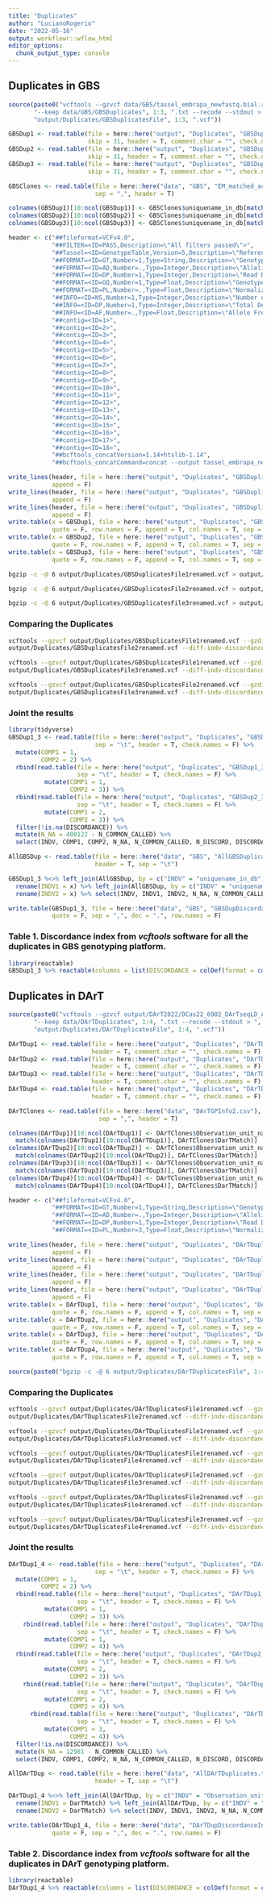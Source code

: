 ```yaml
---
title: "Duplicates"
author: "LucianoRogerio"
date: "2022-05-16"
output: workflowr::wflow_html
editor_options:
  chunk_output_type: console
---
```


## Duplicates in GBS

```r
source(paste0("vcftools --gzvcf data/GBS/tassel_embrapa_newfastq.bial.recode.vcf.gz ",
       "--keep data/GBS/GBSDuplicates", 1:3, ".txt --recode --stdout > ",
       "output/Duplicates/GBSDuplicatesFile", 1:3, ".vcf"))

GBSDup1 <- read.table(file = here::here("output", "Duplicates", "GBSDuplicatesFile1.vcf"),
                      skip = 31, header = T, comment.char = "", check.names = F)
GBSDup2 <- read.table(file = here::here("output", "Duplicates", "GBSDuplicatesFile2.vcf"),
                      skip = 31, header = T, comment.char = "", check.names = F)
GBSDup3 <- read.table(file = here::here("output", "Duplicates", "GBSDuplicatesFile3.vcf"),
                      skip = 31, header = T, comment.char = "", check.names = F)

GBSClones <- read.table(file = here::here("data", "GBS", "EM_matched_accessions-GBS.csv"),
                        sep = ",", header = T)

colnames(GBSDup1)[10:ncol(GBSDup1)] <- GBSClones$uniquename_in_db[match(colnames(GBSDup1)[10:ncol(GBSDup1)], GBSClones$x)]
colnames(GBSDup2)[10:ncol(GBSDup2)] <- GBSClones$uniquename_in_db[match(colnames(GBSDup2)[10:ncol(GBSDup2)], GBSClones$x)]
colnames(GBSDup3)[10:ncol(GBSDup3)] <- GBSClones$uniquename_in_db[match(colnames(GBSDup3)[10:ncol(GBSDup3)], GBSClones$x)]

header <- c("##fileformat=VCFv4.0",
            "##FILTER=<ID=PASS,Description=\"All filters passed\">",
            "##Tassel=<ID=GenotypeTable,Version=5,Description=\"Reference allele is not known. The major allele was used as reference allele\">",
            "##FORMAT=<ID=GT,Number=1,Type=String,Description=\"Genotype\">",
            "##FORMAT=<ID=AD,Number=.,Type=Integer,Description=\"Allelic depths for the reference and alternate alleles in the order listed\">",
            "##FORMAT=<ID=DP,Number=1,Type=Integer,Description=\"Read Depth (only filtered reads used for calling)\">",
            "##FORMAT=<ID=GQ,Number=1,Type=Float,Description=\"Genotype Quality\">",
            "##FORMAT=<ID=PL,Number=.,Type=Float,Description=\"Normalized, Phred-scaled likelihoods for AA,AB,BB genotypes where A=ref and B=alt; not applicable if site is not biallelic\">",
            "##INFO=<ID=NS,Number=1,Type=Integer,Description=\"Number of Samples With Data\">",
            "##INFO=<ID=DP,Number=1,Type=Integer,Description=\"Total Depth\">",
            "##INFO=<ID=AF,Number=.,Type=Float,Description=\"Allele Frequency\">",
            "##contig=<ID=1>",
            "##contig=<ID=2>",
            "##contig=<ID=3>",
            "##contig=<ID=4>",
            "##contig=<ID=5>",
            "##contig=<ID=6>",
            "##contig=<ID=7>",
            "##contig=<ID=8>",
            "##contig=<ID=9>",
            "##contig=<ID=10>",
            "##contig=<ID=11>",
            "##contig=<ID=12>",
            "##contig=<ID=13>",
            "##contig=<ID=14>",
            "##contig=<ID=15>",
            "##contig=<ID=16>",
            "##contig=<ID=17>",
            "##contig=<ID=18>",
            "##bcftools_concatVersion=1.14+htslib-1.14",
            "##bcftools_concatCommand=concat --output tassel_embrapa_newfastq.bial.recode.vcf")

write_lines(header, file = here::here("output", "Duplicates", "GBSDuplicatesFile1renamed.vcf"),
            append = F)
write_lines(header, file = here::here("output", "Duplicates", "GBSDuplicatesFile2renamed.vcf"),
            append = F)
write_lines(header, file = here::here("output", "Duplicates", "GBSDuplicatesFile3renamed.vcf"),
            append = F)
write.table(x = GBSDup1, file = here::here("output", "Duplicates", "GBSDuplicatesFile1renamed.vcf"),
            quote = F, row.names = F, append = T, col.names = T, sep = "\t")
write.table(x = GBSDup2, file = here::here("output", "Duplicates", "GBSDuplicatesFile2renamed.vcf"),
            quote = F, row.names = F, append = T, col.names = T, sep = "\t")
write.table(x = GBSDup3, file = here::here("output", "Duplicates", "GBSDuplicatesFile3renamed.vcf"),
            quote = F, row.names = F, append = T, col.names = T, sep = "\t")
```

```bash
bgzip -c -@ 6 output/Duplicates/GBSDuplicatesFile1renamed.vcf > output/Duplicates/GBSDuplicatesFile1renamed.vcf.gz

bgzip -c -@ 6 output/Duplicates/GBSDuplicatesFile2renamed.vcf > output/Duplicates/GBSDuplicatesFile2renamed.vcf.gz

bgzip -c -@ 6 output/Duplicates/GBSDuplicatesFile3renamed.vcf > output/Duplicates/GBSDuplicatesFile3renamed.vcf.gz
```

### Comparing the Duplicates

```bash
vcftools --gzvcf output/Duplicates/GBSDuplicatesFile1renamed.vcf --gzdiff \
output/Duplicates/GBSDuplicatesFile2renamed.vcf --diff-indv-discordance --out output/Duplicates/GBSDup1_2 &

vcftools --gzvcf output/Duplicates/GBSDuplicatesFile1renamed.vcf --gzdiff \
output/Duplicates/GBSDuplicatesFile3renamed.vcf --diff-indv-discordance --out output/Duplicates/GBSDup1_3 &

vcftools --gzvcf output/Duplicates/GBSDuplicatesFile2renamed.vcf --gzdiff \
output/Duplicates/GBSDuplicatesFile3renamed.vcf --diff-indv-discordance --out output/Duplicates/GBSDup2_3 &
```

### Joint the results

```r
library(tidyverse)
GBSDup1_3 <- read.table(file = here::here("output", "Duplicates", "GBSDup1_2.diff.indv"),
                        sep = "\t", header = T, check.names = F) %>%
  mutate(COMP1 = 1,
         COMP2 = 2) %>% 
  rbind(read.table(file = here::here("output", "Duplicates", "GBSDup1_3.diff.indv"),
                   sep = "\t", header = T, check.names = F) %>%
          mutate(COMP1 = 1,
                 COMP2 = 3)) %>%
  rbind(read.table(file = here::here("output", "Duplicates", "GBSDup2_3.diff.indv"),
                   sep = "\t", header = T, check.names = F) %>% 
          mutate(COMP1 = 2,
                 COMP2 = 3)) %>%
  filter(!is.na(DISCORDANCE)) %>%
  mutate(N_NA = 400122 - N_COMMON_CALLED) %>%
  select(INDV, COMP1, COMP2, N_NA, N_COMMON_CALLED, N_DISCORD, DISCORDANCE) %>% arrange(INDV, COMP1, COMP2)

AllGBSDup <- read.table(file = here::here("data", "GBS", "AllGBSDuplicates.txt"),
                        header = T, sep = "\t")

GBSDup1_3 %<>% left_join(AllGBSDup, by = c("INDV" = "uniquename_in_db", "COMP1" = "FILE")) %>% 
  rename(INDV1 = x) %>% left_join(AllGBSDup, by = c("INDV" = "uniquename_in_db", "COMP2" = "FILE")) %>% 
  rename(INDV2 = x) %>% select(INDV, INDV1, INDV2, N_NA, N_COMMON_CALLED, N_DISCORD, DISCORDANCE)

write.table(GBSDup1_3, file = here::here("data", "GBS", "GBSDupDiscordanceIndex.csv"),
            quote = F, sep = ",", dec = ".", row.names = F)
```

### Table 1. Discordance index from *vcftools* software for all the duplicates in GBS genotyping platform.
```r
library(reactable)
GBSDup1_3 %>% reactable(columns = list(DISCORDANCE = colDef(format = colFormat(digits = 4, locales = "en-US"))))
```



## Duplicates in DArT

```r
source(paste0("vcftools --gzvcf output/DArT2022/DCas22_6902_DArTseqLD_AllSites_AllChrom_raw.vcf.gz ",
       "--keep data/DArTDuplicates", 1:4, ".txt --recode --stdout > ",
       "output/Duplicates/DArTDuplicatesFile", 1:4, ".vcf"))

DArTDup1 <- read.table(file = here::here("output", "Duplicates", "DArTDuplicatesFile1.vcf"),
                       header = T, comment.char = "", check.names = F)
DArTDup2 <- read.table(file = here::here("output", "Duplicates", "DArTDuplicatesFile2.vcf"),
                       header = T, comment.char = "", check.names = F)
DArTDup3 <- read.table(file = here::here("output", "Duplicates", "DArTDuplicatesFile3.vcf"),
                       header = T, comment.char = "", check.names = F)
DArTDup4 <- read.table(file = here::here("output", "Duplicates", "DArTDuplicatesFile4.vcf"),
                       header = T, comment.char = "", check.names = F)

DArTClones <- read.table(file = here::here("data", "DArTGPInfo2.csv"),
                         sep = ",", header = T)

colnames(DArTDup1)[10:ncol(DArTDup1)] <- DArTClones$Observation_unit_name[
  match(colnames(DArTDup1)[10:ncol(DArTDup1)], DArTClones$DarTMatch)]
colnames(DArTDup2)[10:ncol(DArTDup2)] <- DArTClones$Observation_unit_name[
  match(colnames(DArTDup2)[10:ncol(DArTDup2)], DArTClones$DarTMatch)]
colnames(DArTDup3)[10:ncol(DArTDup3)] <- DArTClones$Observation_unit_name[
  match(colnames(DArTDup3)[10:ncol(DArTDup3)], DArTClones$DarTMatch)]
colnames(DArTDup4)[10:ncol(DArTDup4)] <- DArTClones$Observation_unit_name[
  match(colnames(DArTDup4)[10:ncol(DArTDup4)], DArTClones$DarTMatch)]

header <- c("##fileformat=VCFv4.0",
            "##FORMAT=<ID=GT,Number=1,Type=String,Description=\"Genotype\">",
            "##FORMAT=<ID=AD,Number=.,Type=Integer,Description=\"Allelic depths for the reference and alternate alleles in the order listed\">",
            "##FORMAT=<ID=DP,Number=1,Type=Integer,Description=\"Read Depth (only filtered reads used for calling)\">",
            "##FORMAT=<ID=PL,Number=3,Type=Float,Description=\"Normalized, Phred-scaled likelihoods for AA,AB,BB genotypes where A=ref and B=alt; not applicable if site is not biallelic\">")

write_lines(header, file = here::here("output", "Duplicates", "DArTDuplicatesFile1renamed.vcf"),
            append = F)
write_lines(header, file = here::here("output", "Duplicates", "DArTDuplicatesFile2renamed.vcf"),
            append = F)
write_lines(header, file = here::here("output", "Duplicates", "DArTDuplicatesFile3renamed.vcf"),
            append = F)
write_lines(header, file = here::here("output", "Duplicates", "DArTDuplicatesFile4renamed.vcf"),
            append = F)
write.table(x = DArTDup1, file = here::here("output", "Duplicates", "DArTDuplicatesFile1renamed.vcf"),
            quote = F, row.names = F, append = T, col.names = T, sep = "\t")
write.table(x = DArTDup2, file = here::here("output", "Duplicates", "DArTDuplicatesFile2renamed.vcf"),
            quote = F, row.names = F, append = T, col.names = T, sep = "\t")
write.table(x = DArTDup3, file = here::here("output", "Duplicates", "DArTDuplicatesFile3renamed.vcf"),
            quote = F, row.names = F, append = T, col.names = T, sep = "\t")
write.table(x = DArTDup4, file = here::here("output", "Duplicates", "DArTDuplicatesFile4renamed.vcf"),
            quote = F, row.names = F, append = T, col.names = T, sep = "\t")
```

```r
source(paste0("bgzip -c -@ 6 output/Duplicates/DArTDuplicatesFile", 1:4, "renamed.vcf > output/Duplicates/DArTDuplicatesFile", 1:4, "renamed.vcf.gz"))
```

### Comparing the Duplicates

```bash
vcftools --gzvcf output/Duplicates/DArTDuplicatesFile1renamed.vcf --gzdiff \
output/Duplicates/DArTDuplicatesFile2renamed.vcf --diff-indv-discordance --out output/Duplicates/DArTDup1_2

vcftools --gzvcf output/Duplicates/DArTDuplicatesFile1renamed.vcf --gzdiff \
output/Duplicates/DArTDuplicatesFile3renamed.vcf --diff-indv-discordance --out output/Duplicates/DArTDup1_3

vcftools --gzvcf output/Duplicates/DArTDuplicatesFile1renamed.vcf --gzdiff \
output/Duplicates/DArTDuplicatesFile4renamed.vcf --diff-indv-discordance --out output/Duplicates/DArTDup1_4

vcftools --gzvcf output/Duplicates/DArTDuplicatesFile2renamed.vcf --gzdiff \
output/Duplicates/DArTDuplicatesFile3renamed.vcf --diff-indv-discordance --out output/Duplicates/DArTDup2_3

vcftools --gzvcf output/Duplicates/DArTDuplicatesFile2renamed.vcf --gzdiff \
output/Duplicates/DArTDuplicatesFile4renamed.vcf --diff-indv-discordance --out output/Duplicates/DArTDup2_4

vcftools --gzvcf output/Duplicates/DArTDuplicatesFile3renamed.vcf --gzdiff \
output/Duplicates/DArTDuplicatesFile4renamed.vcf --diff-indv-discordance --out output/Duplicates/DArTDup3_4
```

### Joint the results

```r
DArTDup1_4 <- read.table(file = here::here("output", "Duplicates", "DArTDup1_2.diff.indv"),
                        sep = "\t", header = T, check.names = F) %>%
  mutate(COMP1 = 1,
         COMP2 = 2) %>% 
  rbind(read.table(file = here::here("output", "Duplicates", "DArTDup1_3.diff.indv"),
                   sep = "\t", header = T, check.names = F) %>%
          mutate(COMP1 = 1,
                 COMP2 = 3)) %>%
    rbind(read.table(file = here::here("output", "Duplicates", "DArTDup1_4.diff.indv"),
                   sep = "\t", header = T, check.names = F) %>%
          mutate(COMP1 = 1,
                 COMP2 = 4)) %>%
  rbind(read.table(file = here::here("output", "Duplicates", "DArTDup2_3.diff.indv"),
                   sep = "\t", header = T, check.names = F) %>% 
          mutate(COMP1 = 2,
                 COMP2 = 3)) %>%
    rbind(read.table(file = here::here("output", "Duplicates", "DArTDup2_4.diff.indv"),
                   sep = "\t", header = T, check.names = F) %>% 
          mutate(COMP1 = 2,
                 COMP2 = 4)) %>%
      rbind(read.table(file = here::here("output", "Duplicates", "DArTDup3_4.diff.indv"),
                   sep = "\t", header = T, check.names = F) %>% 
          mutate(COMP1 = 3,
                 COMP2 = 4)) %>%
  filter(!is.na(DISCORDANCE)) %>%
  mutate(N_NA = 12981 - N_COMMON_CALLED) %>%
  select(INDV, COMP1, COMP2, N_NA, N_COMMON_CALLED, N_DISCORD, DISCORDANCE) %>% arrange(INDV, COMP1, COMP2)

AllDArTDup <- read.table(file = here::here("data", "AllDArTDuplicates.txt"),
                        header = T, sep = "\t")

DArTDup1_4 %<>% left_join(AllDArTDup, by = c("INDV" = "Observation_unit_name", "COMP1" = "FILE")) %>% 
  rename(INDV1 = DarTMatch) %>% left_join(AllDArTDup, by = c("INDV" = "Observation_unit_name", "COMP2" = "FILE")) %>% 
  rename(INDV2 = DarTMatch) %>% select(INDV, INDV1, INDV2, N_NA, N_COMMON_CALLED, N_DISCORD, DISCORDANCE)

write.table(DArTDup1_4, file = here::here("data", "DArTDupDiscordanceIndex.csv"),
            quote = F, sep = ",", dec = ".", row.names = F)
```

### Table 2. Discordance index from *vcftools* software for all the duplicates in DArT genotyping platform.
```r
library(reactable)
DArTDup1_4 %>% reactable(columns = list(DISCORDANCE = colDef(format = colFormat(digits = 4, locales = "en-US"))))
```

